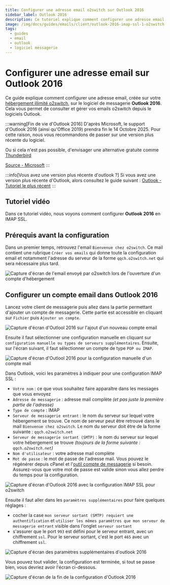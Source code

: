 ```yaml
---
title: Configurer une adresse email o2switch sur Outlook 2016
sidebar_label: Outlook 2016
description: Ce tutoriel explique comment configurer une adresse email o2switch sur Outlook 2016
image: /img/docs/guides/emails/client/outlook-2016-imap-ssl-1-o2switch.png
tags:
  - guides
  - email
  - outlook
  - logiciel messagerie
---
```


# Configurer une adresse email sur Outlook 2016 

Ce guide explique comment configurer une adresse email, créée sur votre [hébergement illimité
o2switch](https://www.o2switch.fr/hebergement-illimite/), sur le logiciel de messagerie **Outlook 2016**. Cela vous
permet de consulter et gérer vos emails o2switch depuis le logiciels Outlook. 

:::warning[Fin de vie d'Outlook 2016]
D'après Microsoft, le support d'Outlook 2016 (ainsi qu'Office 2019) prendra fin le 14 Octobre 2025. Pour cette raison,
nous vous recommandons de passer sur une version plus récente du logiciel.

Ou si cela n'est pas possible, d'envisager une alternative gratuite comme
[Thunderbird](/guides/emails/client/configurer-thunderbird)

[Source - Microsoft](https://support.microsoft.com/en-us/office/end-of-support-for-office-2016-and-office-2019-818c68bc-d5e5-47e5-b52f-ddf636cf8e16)
:::

:::info[Vous avez une version plus récente d'outlook ?]
Si vous avez une version plus récente d'Outlook, alors consultez le guide suivant : 
[Outlook - Tutoriel le plus récent](/guides/emails/client/configurer-outlook)
:::

## Tutoriel vidéo

Dans ce tutoriel vidéo, nous voyons comment configurer **Outlook 2016** en IMAP SSL.

<YoutubeVideo id='o8jEc7EYbjQ' title="Comment configurer Outlook 2016 en IMAP SSL ?"/>

## Prérequis avant la configuration

Dans un premier temps, retrouvez l'email `Bienvenue chez o2switch`. Ce mail contient une rubrique `Créer vos emails` qui
donne toute la configuration email et notamment l'adresse du serveur de la forme `qqch.o2switch.net` qui sera nécessaire
plus tard.

<Image
    src="/img/docs/guides/emails/client/mail-bienvenue-configuration.png"
    title="Le mail Bienvenue chez o2switch contient toute la configuration à utiliser pour les emails"
    caption="Le mail bienvenue chez o2switch contient la configuration à utiliser"
    alt="Capture d'écran de l'email envoyé par o2switch lors de l'ouverture d'un compte d'hébergement"
/>

## Configurer un compte email dans Outlook 2016

Lancez votre client de messagerie puis allez dans la partie permettant d'ajouter un compte de messagerie. Cette partie
est accessible en cliquant sur `Fichier` puis `Ajouter un compte`. 

<Image
    src="/img/docs/guides/emails/client/outlook-2016-ajouter-compte-1-o2switch.png"
    title="Ajout d'un nouveau compte email dans Outlook 2016"
    caption="Ajout d'un compte de messagerie dans Outlook 2016"
    alt="Capture d'écran d'Outlool 2016 sur l'ajout d'un nouveau compte email"
/>

Ensuite il faut sélectionner une configuration manuelle en cliquant sur `configuration manuelle ou types de serveurs
supplémentaires`. Ensuite, sur l'écran suivant, il faut sélectionner un compte de type `POP ou IMAP`. 

<Image
    src="/img/docs/guides/emails/client/outlook-2016-choix-type-compte-3bis-o2switch.png"
    title="Configuration manuelle d'une adresse email dans Outlook 2016"
    caption="Choix d'une configuration manuelle dans Outlook 2016"
    alt="Capture d'écran d'Outlool 2016 pour la configuration manuelle d'un compte mail"
/>

Dans Outlook, voici les paramètres à indiquer pour une configuration IMAP SSL : 
  * `Votre nom` : ce que vous souhaitez faire apparaître dans les messages que vous envoyez
  * `Adresse de messagerie` : adresse mail complète *(et pas juste la première partie de l'adresse)*
  * `Type de compte` : IMAP
  * `Serveur de messagerie entrant` : le nom du serveur sur lequel votre hébergement se trouve. Ce nom de serveur peut
  être retrouvé dans le mail `Bienvenue chez o2switch`. Le nom du serveur doit être de la forme suivante :
  `qqch.o2switch.net`
  * `Serveur de messagerie sortant (SMTP)` : le nom du serveur sur lequel votre hébergement se trouve *(toujours de la
    forme suivante : `qqch.o2switch.net`)*
  * `Nom d'utilisateur` : votre adresse mail complète
  * `Mot de passe` : le mot de passe de l'adresse mail. Vous pouvez le régénérer depuis cPanel et l'[outil compte de
    messagerie](/cpanel/emails/adresse-email) si besoin. Assurez-vous que votre mot de passe est valide sinon vous allez
    perdre du temps pour la configuration.

<Image
    src="/img/docs/guides/emails/client/outlook-2016-imap-ssl-1-o2switch.png"
    title="Configuration d'outlook 2016 en IMAP SSL"
    caption="Paramètres pour Outlook 2016 pour une configuration IMAP SSL"
    alt="Capture d'écran d'Outlook 2016 avec la configuration IMAP SSL pour o2switch"
/>

Ensuite il faut aller dans les `paramètres supplémentaires` pour faire quelques réglages :
  * cocher la case `mon serveur sortant (SMTP) requiert une authentification` et `utiliser les mêmes paramètres que mon
    serveur de messagerie entrant` visible dans l'onglet `serveur sortant`
  * s'assurer que le port `993` est défini pour le serveur entrant, avec un chiffrement `ssl`. Pour le serveur sortant,
    c'est le port `465` avec un chiffrement `ssl`.

<Image
    src="/img/docs/guides/emails/client/outlook-2016-imap-ssl-smtp-2-o2switch.png"
    title="Paramètres supplémentaires d'outlook 2016"
    caption="Paramètres supplémentaires pour la configuration d'outlook 2016 en IMAP SSL"
    alt="Capture d'écran des paramètres supplémentaires d'outlook 2016"
/>

Vous pouvez tout valider, la configuration est terminée, si tout se passe bien, vous devriez avoir l'écran ci-dessous.

<Image
    src="/img/docs/guides/emails/client/outlook-2016-config-succes-o2switch.png"
    title="La configuration est terminée"
    caption="Fenêtre indiquant que la configuration a bien été acceptée"
    alt="Capture d'écran de la fin de la configuration d'Outlook 2016"
/>

